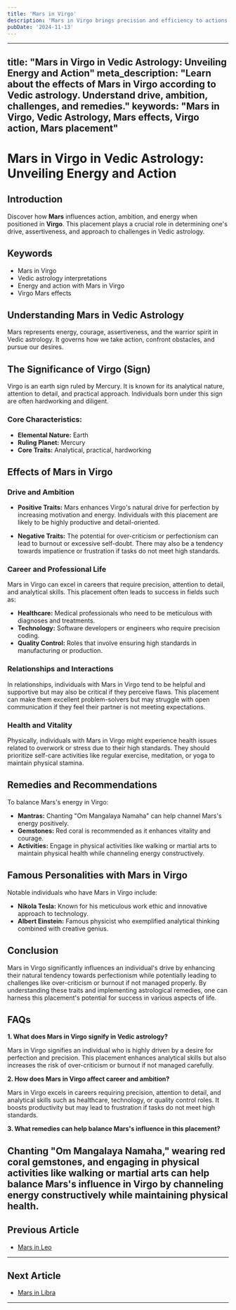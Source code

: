 ```yaml
---
title: 'Mars in Virgo'
description: 'Mars in Virgo brings precision and efficiency to actions. Individuals are detail-oriented, practical, and excel in tasks requiring organization and analytical skills in Vedic Astrology'
pubDate: '2024-11-13'
---
```


--- 
title: "Mars in Virgo in Vedic Astrology: Unveiling Energy and Action"
meta_description: "Learn about the effects of Mars in Virgo according to Vedic astrology. Understand drive, ambition, challenges, and remedies."
keywords: "Mars in Virgo, Vedic Astrology, Mars effects, Virgo action, Mars placement"
---

# Mars in Virgo in Vedic Astrology: Unveiling Energy and Action

## Introduction

Discover how **Mars** influences action, ambition, and energy when positioned in **Virgo**. This placement plays a crucial role in determining one's drive, assertiveness, and approach to challenges in Vedic astrology.

## Keywords

- Mars in Virgo
- Vedic astrology interpretations
- Energy and action with Mars in Virgo
- Virgo Mars effects

## Understanding Mars in Vedic Astrology

Mars represents energy, courage, assertiveness, and the warrior spirit in Vedic astrology. It governs how we take action, confront obstacles, and pursue our desires.

## The Significance of Virgo (Sign)

Virgo is an earth sign ruled by Mercury. It is known for its analytical nature, attention to detail, and practical approach. Individuals born under this sign are often hardworking and diligent.

### Core Characteristics:
- **Elemental Nature:** Earth
- **Ruling Planet:** Mercury
- **Core Traits:** Analytical, practical, hardworking

## Effects of Mars in Virgo

### Drive and Ambition

- **Positive Traits:** Mars enhances Virgo's natural drive for perfection by increasing motivation and energy. Individuals with this placement are likely to be highly productive and detail-oriented.
  
- **Negative Traits:** The potential for over-criticism or perfectionism can lead to burnout or excessive self-doubt. There may also be a tendency towards impatience or frustration if tasks do not meet high standards.

### Career and Professional Life

Mars in Virgo can excel in careers that require precision, attention to detail, and analytical skills. This placement often leads to success in fields such as:

- **Healthcare:** Medical professionals who need to be meticulous with diagnoses and treatments.
- **Technology:** Software developers or engineers who require precision coding.
- **Quality Control:** Roles that involve ensuring high standards in manufacturing or production.

### Relationships and Interactions

In relationships, individuals with Mars in Virgo tend to be helpful and supportive but may also be critical if they perceive flaws. This placement can make them excellent problem-solvers but may struggle with open communication if they feel their partner is not meeting expectations.

### Health and Vitality

Physically, individuals with Mars in Virgo might experience health issues related to overwork or stress due to their high standards. They should prioritize self-care activities like regular exercise, meditation, or yoga to maintain physical stamina.

## Remedies and Recommendations

To balance Mars's energy in Virgo:

- **Mantras:** Chanting "Om Mangalaya Namaha" can help channel Mars's energy positively.
- **Gemstones:** Red coral is recommended as it enhances vitality and courage.
- **Activities:** Engage in physical activities like walking or martial arts to maintain physical health while channeling energy constructively.

## Famous Personalities with Mars in Virgo

Notable individuals who have Mars in Virgo include:

- **Nikola Tesla:** Known for his meticulous work ethic and innovative approach to technology.
- **Albert Einstein:** Famous physicist who exemplified analytical thinking combined with creative genius.

## Conclusion

Mars in Virgo significantly influences an individual's drive by enhancing their natural tendency towards perfectionism while potentially leading to challenges like over-criticism or burnout if not managed properly. By understanding these traits and implementing astrological remedies, one can harness this placement's potential for success in various aspects of life.

## FAQs

**1. What does Mars in Virgo signify in Vedic astrology?**

Mars in Virgo signifies an individual who is highly driven by a desire for perfection and precision. This placement enhances analytical skills but also increases the risk of over-criticism or burnout if not managed carefully.

**2. How does Mars in Virgo affect career and ambition?**

Mars in Virgo excels in careers requiring precision, attention to detail, and analytical skills such as healthcare, technology, or quality control roles. It boosts productivity but may lead to frustration if tasks do not meet high standards.

**3. What remedies can help balance Mars's influence in this placement?**

Chanting "Om Mangalaya Namaha," wearing red coral gemstones, and engaging in physical activities like walking or martial arts can help balance Mars's influence in Virgo by channeling energy constructively while maintaining physical health.
---

## Previous Article
- [Mars in Leo](/blogs-md/0803_Mars_In_Rashi/080305_Mars_in_Leo.mdx)

---

## Next Article
- [Mars in Libra](/blogs-md/0803_Mars_In_Rashi/080307_Mars_in_Libra.mdx)

---
